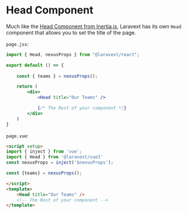 
# Head Component

Much like the [Head Component from Inertia.js](https://inertiajs.com/title-and-meta), Laravext has its own `Head` component that allows you to set the title of the page.

<Tabs>

<TabItem value="React" label="React">

`page.jsx`:

```jsx
import { Head, nexusProps } from "@laravext/react";

export default () => {
    
    const { teams } = nexusProps();

    return (
        <div>
            <Head title="Our Teams" />

            {/* The Rest of your component */}
        </div>
    )
}
```

  </TabItem>
  <TabItem value="Vue" label="Vue">

`page.vue`:

```html
<script setup>
import { inject } from 'vue';
import { Head } from '@laravext/vue3'
const nexusProps = inject('$nexusProps');

const {teams} = nexusProps();

</script>
<template>
    <Head title="Our Teams" />
    <!-- The Rest of your component -->
</template>
```

  </TabItem>
</Tabs>

